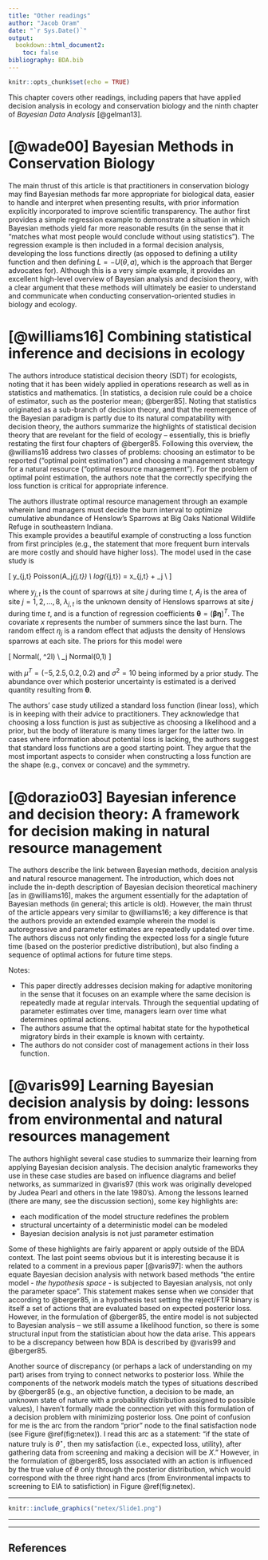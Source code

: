```yaml
---
title: "Other readings"
author: "Jacob Oram"
date: "`r Sys.Date()`"
output: 
  bookdown::html_document2:
    toc: false 
bibliography: BDA.bib
---
```


```r
knitr::opts_chunk$set(echo = TRUE)
```

This chapter covers other readings, including papers that have applied decision analysis in ecology and conservation biology and the ninth chapter of *Bayesian Data Analysis* [@gelman13]. 

# [@wade00] Bayesian Methods in Conservation Biology 

The main thrust of this article is that practitioners in conservation biology may find Bayesian methods far more appropriate for biological data, easier to handle and interpret when presenting results, with prior information explicitly incorporated to improve scientific transparency. 
The author first provides a simple regression example to demonstrate a situation in which Bayesian methods yield far more reasonable results (in the sense that it "matches what most people would conclude without using statistics"). 
The regression example is then included in a formal decision analysis, developing the loss functions directly (as opposed to defining a utility function and then defining $L = -U(\theta, a)$, which is the approach that Berger advocates for). 
Although this is a very simple example, it provides an excellent high-level overview of Bayesian analysis and decision theory, with a clear argument that these methods will ultimately be easier to understand and communicate when conducting conservation-oriented studies in biology and ecology. 

# [@williams16] Combining statistical inference and decisions in ecology 

The authors introduce statistical decision theory (SDT) for ecologists, noting that it has been widely applied in operations research as well as in statistics and mathematics. [In statistics, a decision rule could be a choice of estimator, such as the posterior mean; @berger85]. 
Noting that statistics originated as a sub-branch of decision theory, and that the reemergence of the Bayesian paradigm is partly due to its natural compatability with decision theory, the authors summarize the highlights of statistical decision theory that are revelant for the field of ecology -- essentially, this is briefly restating the first four chapters of @berger85. 
Following this overview, the @williams16 address two classes of problems: choosing an estimator to be reported ("optimal point estimation") and choosing a management strategy for a natural resource ("optimal resource management"). 
For the problem of optimal point estimation, the authors note that the correctly specifying the loss function is critical for appropriate inference. 

The authors illustrate optimal resource management through an example wherein land managers must decide the burn interval to optimize cumulative abundance of Henslow's Sparrows at Big Oaks National Wildlife Refuge in southeastern Indiana.  
This example provides a beautiful example of constructing a loss function from first principles (e.g., the statement that more frequent burn intervals are more costly and should have higher loss). 
The model used in the case study is 

\[
y_{j,t} \sim Poisson(A_j\lambda_{j,t}) \\
log(\lambda_{j,t}) = x_{j,t}\boldsymbol{\beta} + \eta_j \\
\]

where $y_{j,t}$ is the count of sparrows at site $j$ during time $t$, $A_j$ is the area of site $j = 1, 2, \dots, 8$, $\lambda_{j,t}$ is the unknown density of Henslows sparrows at site $j$ during time $t$, and is a function of regression coefficients $\boldsymbol{\theta} = (\boldsymbol{\beta \eta})^T$. The covariate $x$ represents the number of summers since the last burn. The random effect $\eta_j$ is a random effect that adjusts the density of Henslows sparrows at each site. The priors for this model were 

\[
\boldsymbol{\beta} \sim Normal(\boldsymbol{\mu}, \sigma^2I) \\
\eta_j \sim Normal(0,1)
\]

with $\mu^T = (-5, 2.5,0.2, 0.2)$ and $\sigma^2 = 10$ being informed by a prior study.
The abundance over which posterior uncertainty is estimated is a derived quantity resulting from $\boldsymbol{\theta}$. 

The authors' case study utilized a standard loss function (linear loss), which is in keeping with their advice to practitioners. 
They acknowledge that choosing a loss function is just as subjective as choosing a likelihood and a prior, but the body of literature is many times larger for the latter two. 
In cases where information about potential loss is lacking, the authors suggest that standard loss functions are a good starting point. 
They argue that the most important aspects to consider when constructing a loss function are the shape (e.g., convex or concave) and the symmetry. 

# [@dorazio03] Bayesian inference and decision theory: A framework for decision making in natural resource management

The authors describe the link between Bayesian methods, decision analysis and natural resource management. 
The introduction, which does not include the in-depth description of Bayesian decision theoretical machinery [as in @williams16], makes the argument essentially for the adaptation of Bayesian methods (in general; this article is old). 
However, the main thrust of the article appears very similar to @williams16; a key difference is that the authors provide an extended example wherein the model is autoregressive and parameter estimates are repeatedly updated over time.  
The authors discuss not only finding the expected loss for a single future time (based on the posterior predictive distribution), but also finding a sequence of optimal actions for future time steps.

Notes: 

* This paper directly addresses decision making for adaptive monitoring in the sense that it focuses on an example where the same decision is repeatedly made at regular intervals.
Through the sequential updating of parameter estimates over time, managers learn over time what determines optimal actions.  
* The authors assume that the optimal habitat state for the hypothetical migratory birds in their example is known with certainty. 
* The authors do not consider cost of management actions in their loss function. 


# [@varis99] Learning Bayesian decision analysis by doing: lessons from environmental and natural resources management 

The authors highlight several case studies to summarize their learning from applying Bayesian decision analysis. 
The decision analytic frameworks they use in these case studies are based on influence diagrams and belief networks, as summarized in @varis97 (this work was originally developed by Judea Pearl and others in the late 1980's). 
Among the lessons learned (there are many, see the discussion section), some key highlights are: 

* each modification of the model structure redefines the problem
* structural uncertainty of a deterministic model can be modeled
* Bayesian decision analysis is not just parameter estimation

Some of these highlights are fairly apparent or apply outside of the BDA context. 
The last point seems obvious but it is interesting because it is related to a comment in a previous paper [@varis97]: when the authors equate Bayesian decision analysis with network based methods "the entire model - *the hypothesis space* - is subjected to Bayesian analysis, not only the parameter space". 
This statement makes sense when we consider that according to @berger85, in a hypothesis test setting the reject/FTR binary is itself a set of actions that are evaluated based on expected posterior loss. 
However, in the formulation of @berger85, the entire model is not subjected to Bayesian analysis -- we still assume a likelihood function, so there is some structural input from the statistician about how the data arise. 
This appears to be a discrepancy between how BDA is described by @varis99 and @berger85. 

Another source of discrepancy (or perhaps a lack of understanding on my part) arises from trying to connect networks to posterior loss. 
While the components of the network models match the types of situations described by @berger85 (e.g., an objective function, a decision to be made, an unknown state of nature with a probability distribution assigned to possible values), I haven't formally made the connection yet with this formulation of a decision problem with minimizing posterior loss. 
One point of confusion for me is the arc from the random "prior" node to the final satisfaction node (see Figure \@ref(fig:netex)). 
I read this arc as a statement: "if the state of nature truly is $\theta^\star$, then my satisfaction (i.e., expected loss, utility), after gathering data from screening and making a decision will be $X$." 
However, in the formulation of @berger85, loss associated with an action is influenced by the true value of $\theta$ only through the posterior distribution, which would correspond with the three right hand arcs (from Environmental impacts to screening to EIA to satisfiction) in Figure \@ref(fig:netex). 

<hr>
```r
knitr::include_graphics("netex/Slide1.png")
```
<hr>




<hr> 

## References 

